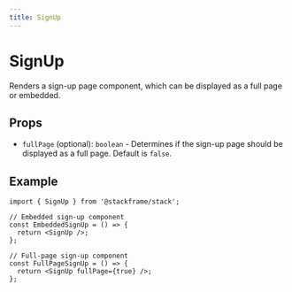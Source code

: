 ```yaml
---
title: SignUp
---
```


# SignUp

Renders a sign-up page component, which can be displayed as a full page or embedded.

## Props

- `fullPage` (optional): `boolean` - Determines if the sign-up page should be displayed as a full page. Default is `false`.

## Example

```tsx
import { SignUp } from '@stackframe/stack';

// Embedded sign-up component
const EmbeddedSignUp = () => {
  return <SignUp />;
};

// Full-page sign-up component
const FullPageSignUp = () => {
  return <SignUp fullPage={true} />;
};
```